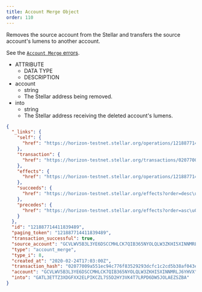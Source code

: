 ```yaml
---
title: Account Merge Object
order: 110
---
```



Removes the source account from the Stellar and transfers the source account's lumens to another account.

See the [`Account Merge` errors](../../../errors/result-codes/operation-specific/account-merge.mdx).

<AttributeTable>

- ATTRIBUTE
  - DATA TYPE
  - DESCRIPTION
- account
  - string
  - The Stellar address being removed.
- into
  - string
  - The Stellar address receiving the deleted account's lumens.

</AttributeTable>

<ExampleResponse>

```json
{
  "_links": {
    "self": {
      "href": "https://horizon-testnet.stellar.org/operations/121887714411839489"
    },
    "transaction": {
      "href": "https://horizon-testnet.stellar.org/transactions/02077009a551ec94c776f83529293dcfc1c2cd5b38af043ef7f3699bf5a71f0a"
    },
    "effects": {
      "href": "https://horizon-testnet.stellar.org/operations/121887714411839489/effects"
    },
    "succeeds": {
      "href": "https://horizon-testnet.stellar.org/effects?order=desc\u0026cursor=121887714411839489"
    },
    "precedes": {
      "href": "https://horizon-testnet.stellar.org/effects?order=asc\u0026cursor=121887714411839489"
    }
  },
  "id": "121887714411839489",
  "paging_token": "121887714411839489",
  "transaction_successful": true,
  "source_account": "GCVLWV5B3L3YE6DSCCMHLCK7QIB365NYOLQLW3ZKHI5XINNMRLJ6YHVX",
  "type": "account_merge",
  "type_i": 8,
  "created_at": "2020-02-24T17:03:00Z",
  "transaction_hash": "02077009a551ec94c776f83529293dcfc1c2cd5b38af043ef7f3699bf5a71f0a",
  "account": "GCVLWV5B3L3YE6DSCCMHLCK7QIB365NYOLQLW3ZKHI5XINNMRLJ6YHVX",
  "into": "GATL3ETTZ3XDGFXX2ELPIKCZL7S5D2HY3VK4T7LRPD6DW5JOLAEZSZBA"
}
```

</ExampleResponse>
